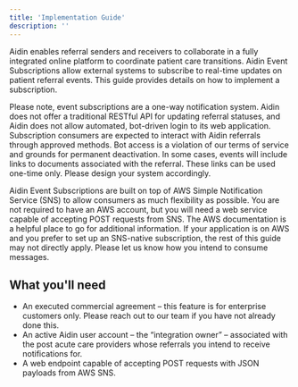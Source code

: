 ```yaml
---
title: 'Implementation Guide'
description: ''
---
```


Aidin enables referral senders and receivers to collaborate in a fully integrated online platform to coordinate patient care transitions. Aidin Event Subscriptions allow external systems to subscribe to real-time updates on patient referral events. This guide provides details on how to implement a subscription.

Please note, event subscriptions are a one-way notification system. Aidin does not offer a traditional RESTful API for updating referral statuses, and Aidin does not allow automated, bot-driven login to its web application. Subscription consumers are expected to interact with Aidin referrals through approved methods.  Bot access is a violation of our terms of service and grounds for permanent deactivation.  In some cases, events will include links to documents associated with the referral. These links can be used one-time only. Please design your system accordingly.

Aidin Event Subscriptions are built on top of AWS Simple Notification Service (SNS) to allow consumers as much flexibility as possible.  You are not required to have an AWS account, but you will need a web service capable of accepting POST requests from SNS. The AWS documentation is a helpful place to go for additional information.  If your application is on AWS and you prefer to set up an SNS-native subscription, the rest of this guide may not directly apply. Please let us know how you intend to consume messages.

## What you'll need

* An executed commercial agreement – this feature is for enterprise customers only. Please reach out to our team if you have not already done this.
* An active Aidin user account – the “integration owner” – associated with the post acute care providers whose referrals you intend to receive notifications for. 
* A web endpoint capable of accepting POST requests with JSON payloads from AWS SNS.
